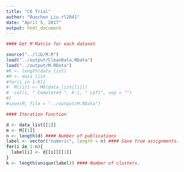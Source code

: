 ```yaml
---
title: "C6 Trial"
author: "Ruochen Liu rl2841"
date: "April 5, 2017"
output: html_document
---
```


```r

#### Get M Matrix for each dataset

source("../lib/M.R")
load("../output/CleanData.RData")
load("../output/M.RData")
#K <- length(data_list)
#M <- data_list
#for(i in 1:K){
#  M[[i]] <- M6(data_list[[i]])
#  cat(i, " Completed ", K-i, " Left", sep = "")
#}
#save(M, file = "../output/M.RData")
```

```r

#### Iteration Function

d <- data_list[[1]]
m <- M[[1]]
n <- length(d) #### Number of publications
label <- vector("numeric", length = n) #### Save true assignments.
for(i in 1:n){
  label[i] <- d[[i]][[1]]
}
k <- length(unique(label)) #### Number of clusters.




```